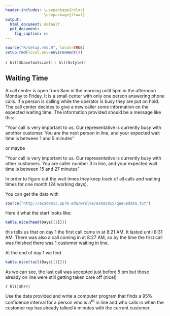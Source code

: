 ```yaml
---
header-includes: \usepackage{color}
                 \usepackage{float}
output:
  html_document: default
  pdf_document:
    fig_caption: no
---
```


```r
source("R/setup.rmd.R", local=TRUE)
setup.rmd(local.env=environment())
```
`r hl()$basefontsize()`
`r hl()$style()`

## Waiting Time

A call center is open from 8am in the morning until 5pm in the afternoon Monday to Friday. It is a small center with only one person answering phone calls. If a person is calling while the operator is busy they are put on hold. The call center decides to give a new caller some information on the expected waiting time. The information provided should be a message like this:

"Your call is very important to us. Our representative is currently busy with another customer. You are the next person in line, and your expected wait time is between 1 and 5 minutes"

or maybe

"Your call is very important to us. Our representative is currently busy with other customers. You are caller number 3 in line, and your expected wait time is between 15 and 27 minutes"

In order to figure out the wait times they keep track of all calls and waiting times for one month (24 working days). 

You can get the data with

```r
source("http://academic.uprm.edu/wrolke/esma5015/queuedata.txt")
```

Here it what the start looks like:

```r
kable.nice(head(Days[[1]]))
```


this tells us that on day 1 the first call came in at 8:21 AM. It lasted until 8:31 AM. There was also a call coming in at 8:27 AM, so by the time the first call was finished there was 1 customer waiting in line.

At the end of day 1 we find

```r
kable.nice(tail(Days[[1]]))
```

As we can see, the last call was accepted just before 5 pm but those already on line were still getting taken care off (nice!)

`r hl()$hr()`

Use the data provided and write a computer program that finds a 95\% confidence interval for a person who is $n^{th}$ in line and who calls in when the customer rep has already talked $k$ minutes with the current customer. 

